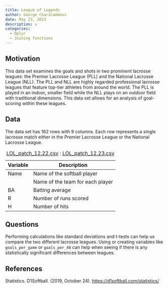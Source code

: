 ```yaml
---
title: League of Legends
author: George Charalambous
date: May 23, 2023
description: x 
categories:
  - Dplyr
  - Joining functions
---
```

## Motivation

This data set examines the goals and shots in two prominent lacrosse leagues: the Premier Lacrosse League (PLL) and the National Lacrosse League (NLL). The PLL and NLL are highly regarded professional lacrosse leagues that feature top-tier athletes from around the world. The PLL is played in an indoor, smaller field while the NLL plays on an outdoor field with traditional dimensions. This data set allows for an analysis of goal-scoring within these leagues. 

## Data

The data set has 162 rows with 9 columns. Each row represents a single lacrosse
match either in the Premier Lacrosse League or the National Lacrosse League.

| Variable | Description |
|----|-------------|
| Name | Name of the softball player |
|  | Name of the team for each player |
| BA | Batting average |
| R | Number of runs scored |
| H | Number of hits |

: [LOL_patch_12.22.csv](../data/LOL_patch_12.22.csv)
: [LOL_patch_12.23.csv](../data/LOL_patch_12.23.csv)

## Questions

Performing calculations like standard deviations and t-tests can help us compare 
the two different lacrosse leagues. Using or creating variables like
`goals_per_game` or `goals_per_48` can help when seeing if there is any statistically
significant differences between leagues. 

## References

Statistics. D1Softball. (2019, October 24). <https://d1softball.com/statistics/> 

